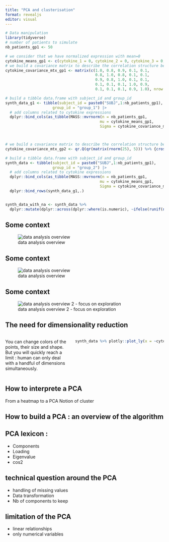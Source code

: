 ```yaml
---
title: "PCA and clusterisation"
format: revealjs
editor: visual
---
```


```r
# Data manipulation
library(tidyverse)
# number of patients to simulate
nb_patients_gp1 <- 50

# we consider that we have normalized expression with mean=0
cytokine_means_gp1 <- c(cytokine_1 = 0, cytokine_2 = 0, cytokine_3 = 0, cytokine_4 = 0, cytokine_5=0)
# we build a covariance matrix to describe the correlation structure between the variables
cytokine_covariance_mtx_gp1 <- matrix(c(1.0, 0.8, 0.9, 0.1, 0.1,
                                        0.8, 1.0, 0.8, 0.1, 0.1,
                                        0.9, 0.8, 1.0, 0.1, 0.1,
                                        0.1, 0.1, 0.1, 1.0, 0.9,
                                        0.1, 0.1, 0.1, 0.9, 1.0), nrow = 5)

# build a tibble data.frame with subject_id and group_id
synth_data_g1 <- tibble(subject_id = paste0("SUBJ",1:nb_patients_gp1),
                     group_id = "group_1") |> 
  # add columns related to cytokine expressions 
  dplyr::bind_cols(as_tibble(MASS::mvrnorm(n = nb_patients_gp1,
                                          mu = cytokine_means_gp1, 
                                          Sigma = cytokine_covariance_mtx_gp1)))



# we build a covariance matrix to describe the correlation structure between the variables
cytokine_covariance_mtx_gp2 <- qr.Q(qr(matrix(rnorm(25), 5))) %>% {crossprod(., .*(5:1))}

# build a tibble data.frame with subject_id and group_id
synth_data <- tibble(subject_id = paste0("SUBJ",1:nb_patients_gp1),
                     group_id = "group_2") |> 
  # add columns related to cytokine expressions 
  dplyr::bind_cols(as_tibble(MASS::mvrnorm(n = nb_patients_gp1,
                                          mu = cytokine_means_gp1, 
                                          Sigma = cytokine_covariance_mtx_gp2))) %>%
  dplyr::bind_rows(synth_data_g1,.)


synth_data_with_na <- synth_data %>% 
  dplyr::mutate(dplyr::across(dplyr::where(is.numeric), ~ifelse(runif(n()) < 0.55, NA, .)))
```

## Some context

![data analysis overview](img/theory/data_analysis_0.png)

## Some context

![data analysis overview](img/theory/data_analysis_1.png)

## Some context

![data analysis overview 2 - focus on exploration](img/theory/data_analysis_2.png)

## The need for dimensionality reduction

::::: columns
::: {.column width="50%"}
You can change colors of the points, their size and shape. But you will quickly reach a limit : human can only deal with a handful of dimensions simultaneously.
:::

::: {.column width="70%"}
```r
synth_data %>% plotly::plot_ly(x = ~cytokine_1, y = ~cytokine_2, z = ~cytokine_3, color =  ~cytokine_4)
```
:::
:::::

## How to interprete a PCA

From a heatmap to a PCA Notion of cluster

## How to build a PCA : an overview of the algorithm

## PCA lexicon :

-   Components
-   Loading
-   Eigenvalue
-   cos2

## technical question around the PCA

-   handling of missing values
-   Data transformation
-   Nb of components to keep

## limitation of the PCA

-   linear relationships
-   only numerical variables
